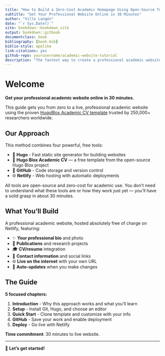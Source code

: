 ```yaml
---
title: "How to Build a Zero-Cost Academic Homepage Using Open-Source Tools"
subtitle: "Get Your Professional Website Online in 30 Minutes"
author: "Ville Langén"
date: "`r Sys.Date()`"
site: bookdown::bookdown_site
output: bookdown::gitbook
documentclass: book
bibliography: [book.bib]
biblio-style: apalike
link-citations: yes
github-repo: yourusername/academic-website-tutorial
description: "The fastest way to create a professional academic website using Hugo and HugoBlox Academic CV template. Go from zero to live website in under 30 minutes."
---
```


# Welcome {-}

**Get your professional academic website online in 30 minutes.**

This guide gets you from zero to a live, professional academic website using the proven [HugoBlox Academic CV template](https://github.com/HugoBlox/theme-academic-cv) trusted by 250,000+ researchers worldwide.

## Our Approach {-}

This method combines four powerful, free tools:

- 🔧 **Hugo** - Fast static site generator for building websites
- 🎨 **Hugo Blox Academic CV** — a free template from the open-source Hugo Blox project
- 📁 **GitHub** - Code storage and version control
- 🌐 **Netlify** - Web hosting with automatic deployments

All tools are open-source and zero-cost for academic use. You don’t need to understand what these tools are or how they work just yet — you’ll have a solid grasp in about 30 minutes.

## What You'll Build {-}

A professional academic website, hosted absolutely free of charge on Netlify, featuring:

- ✨ **Your professional bio** and photo
- 📄 **Publications** and research projects  
- 🎓 **CV/resume** integration
- 📧 **Contact information** and social links
- 🌐 **Live on the internet** with your own URL
- 🔄 **Auto-updates** when you make changes

## The Guide {-}

**5 focused chapters:**

1. **Introduction** - Why this approach works and what you'll learn
2. **Setup** - Install Git, Hugo, and choose an editor  
3. **Quick Start** - Clone template and customize with your info
4. **GitHub** - Save your work and enable deployment
5. **Deploy** - Go live with Netlify

**Time commitment**: 30 minutes to live website.

---

🚀 **Let's get started!**

